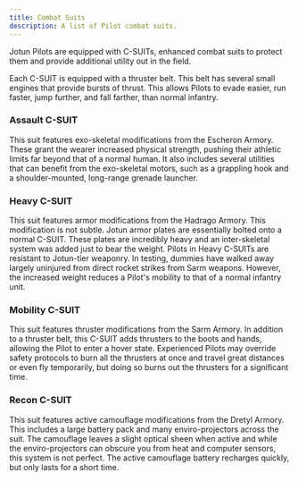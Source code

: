 ```yaml
---
title: Combat Suits
description: A list of Pilot combat suits.
---
```



Jotun Pilots are equipped with C-SUITs, enhanced combat suits to protect them and provide additional utility out in the field.

<Aside>
  Each C-SUIT is equipped with a thruster belt. This belt has several small engines that provide bursts of thrust. This
  allows Pilots to evade easier, run faster, jump further, and fall farther, than normal infantry.
</Aside>

### Assault C-SUIT

This suit features exo-skeletal modifications from the Escheron Armory. These grant the wearer increased physical strength, pushing their athletic limits far beyond that of a normal human. It also includes several utilities that can benefit from the exo-skeletal motors, such as a grappling hook and a shoulder-mounted, long-range grenade launcher.

### Heavy C-SUIT

This suit features armor modifications from the Hadrago Armory. This modification is not subtle. Jotun armor plates are essentially bolted onto a normal C-SUIT. These plates are incredibly heavy and an inter-skeletal system was added just to bear the weight. Pilots in Heavy C-SUITs are resistant to Jotun-tier weaponry. In testing, dummies have walked away largely uninjured from direct rocket strikes from Sarm weapons. However, the increased weight reduces a Pilot's mobility to that of a normal infantry unit.

### Mobility C-SUIT

This suit features thruster modifications from the Sarm Armory. In addition to a thruster belt, this C-SUIT adds thrusters to the boots and hands, allowing the Pilot to enter a hover state. Experienced Pilots may override safety protocols to burn all the thrusters at once and travel great distances or even fly temporarily, but doing so burns out the thrusters for a significant time.

### Recon C-SUIT

This suit features active camouflage modifications from the Dretyl Armory. This includes a large battery pack and many enviro-projectors across the suit. The camouflage leaves a slight optical sheen when active and while the enviro-projectors can obscure you from heat and computer sensors, this system is not perfect. The active camouflage battery recharges quickly, but only lasts for a short time.
